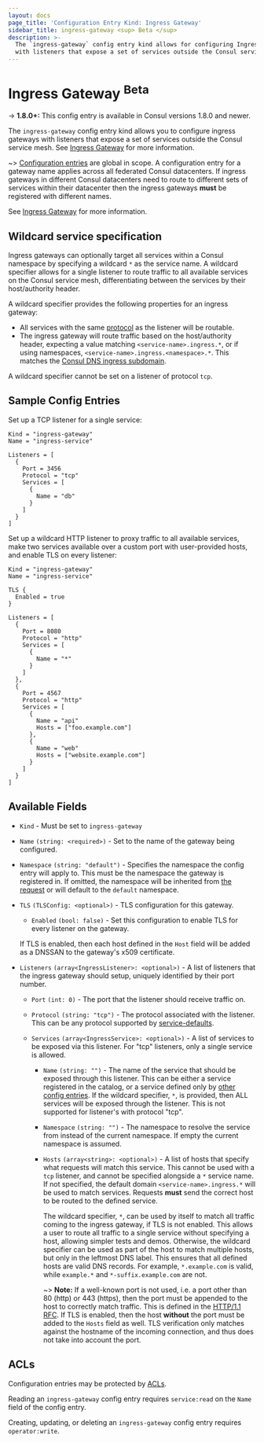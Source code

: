 ```yaml
---
layout: docs
page_title: 'Configuration Entry Kind: Ingress Gateway'
sidebar_title: ingress-gateway <sup> Beta </sup>
description: >-
  The `ingress-gateway` config entry kind allows for configuring Ingress gateways
  with listeners that expose a set of services outside the Consul service mesh.
---
```


# Ingress Gateway <sup> Beta </sup>

-> **1.8.0+:** This config entry is available in Consul versions 1.8.0 and newer.

  The `ingress-gateway` config entry kind allows you to configure ingress gateways
  with listeners that expose a set of services outside the Consul service mesh.
  See [Ingress Gateway](/docs/connect/ingress-gateway) for more information.

~> [Configuration entries](/docs/agent/config-entries) are global in scope. A configuration entry for a gateway name applies
 across all federated Consul datacenters. If ingress gateways in different Consul datacenters need to route to different
 sets of services within their datacenter then the ingress gateways **must** be registered with different names.

  See [Ingress Gateway](/docs/connect/ingress-gateway) for more information.

## Wildcard service specification

  Ingress gateways can optionally target all services within a Consul namespace by
  specifying a wildcard `*` as the service name. A wildcard specifier allows
  for a single listener to route traffic to all available services on the
  Consul service mesh, differentiating between the services by their host/authority
  header.

  A wildcard specifier provides the following properties for an ingress
  gateway:
  - All services with the same
    [protocol](/docs/agent/config-entries/ingress-gateway#protocol) as the
    listener will be routable.
  - The ingress gateway will route traffic based on the host/authority header,
    expecting a value matching `<service-name>.ingress.*`, or if using namespaces,
    `<service-name>.ingress.<namespace>.*`. This matches the [Consul DNS
    ingress subdomain](/docs/agent/dns#ingress-service-lookups).

  A wildcard specifier cannot be set on a listener of protocol `tcp`.

## Sample Config Entries

Set up a TCP listener for a single service:

```hcl
Kind = "ingress-gateway"
Name = "ingress-service"

Listeners = [
  {
    Port = 3456
    Protocol = "tcp"
    Services = [
      {
        Name = "db"
      }
    ]
  }
]
```

Set up a wildcard HTTP listener to proxy traffic to all available services,
make two services available over a custom port with user-provided hosts, and
enable TLS on every listener:

```hcl
Kind = "ingress-gateway"
Name = "ingress-service"

TLS {
  Enabled = true
}

Listeners = [
  {
    Port = 8080
    Protocol = "http"
    Services = [
      {
        Name = "*"
      }
    ]
  },
  {
    Port = 4567
    Protocol = "http"
    Services = [
      {
        Name = "api"
        Hosts = ["foo.example.com"]
      },
      {
        Name = "web"
        Hosts = ["website.example.com"]
      }
    ]
  }
]
```

## Available Fields

- `Kind` - Must be set to `ingress-gateway`

- `Name` `(string: <required>)` - Set to the name of the gateway being configured.

- `Namespace` `(string: "default")` - <EnterpriseAlert inline /> Specifies
  the namespace the config entry will apply to. This must be the namespace
  the gateway is registered in. If omitted, the  namespace will be inherited
  from [the request](/api/config#ns) or will default to the `default` namespace.

- `TLS` `(TLSConfig: <optional>)` - TLS configuration for this gateway.

    - `Enabled` `(bool: false)` - Set this configuration to enable TLS for
  every listener on the gateway.

    If TLS is enabled, then each host defined in the `Host` field will be added
    as a DNSSAN to the gateway's x509 certificate.

- `Listeners` `(array<IngressListener>: <optional>)` - A list of listeners that
  the ingress gateway should setup, uniquely identified by their port number.

  - `Port` `(int: 0)` - The port that the listener should receive traffic on.

  - `Protocol` `(string: "tcp")` - The protocol associated with the listener.
    This can be any protocol supported by
    [service-defaults](/docs/agent/config-entries/service-defaults#protocol).

  - `Services` `(array<IngressService>: <optional>)` - A list of services to be
    exposed via this listener. For "tcp" listeners, only a single service is
    allowed.

    - `Name` `(string: "")` - The name of the service that should be exposed
      through this listener. This can be either a service registered in the
      catalog, or a service defined only by [other config
      entries](/docs/connect/l7-traffic-management). If the wildcard specifier,
      `*`, is provided, then ALL services will be exposed through the listener.
      This is not supported for listener's with protocol "tcp".

    - `Namespace` `(string: "")` - <EnterpriseAlert inline /> The namespace to resolve the service from
      instead of the current namespace. If empty the current namespace is
      assumed.

    - `Hosts` `(array<string>: <optional>)` - A list of hosts that specify what
      requests will match this service. This cannot be used with a `tcp`
      listener, and cannot be specified alongside a `*` service name. If not
      specified, the default domain `<service-name>.ingress.*` will be used to
      match services. Requests **must** send the correct host to be routed to
      the defined service.

      The wildcard specifier, `*`, can be used by itself to match all traffic
      coming to the ingress gateway, if TLS is not enabled. This allows a user
      to route all traffic to a single service without specifying a host,
      allowing simpler tests and demos. Otherwise, the wildcard specifier can
      be used as part of the host to match multiple hosts, but only in the
      leftmost DNS label. This ensures that all defined hosts are valid DNS
      records. For example, `*.example.com` is valid, while `example.*` and
      `*-suffix.example.com` are not.

      ~> **Note:** If a well-known port is not used, i.e. a port other than 80
      (http) or 443 (https), then the port must be appended to the host to
      correctly match traffic. This is defined in the [HTTP/1.1
      RFC](https://tools.ietf.org/html/rfc2616#section-14.23). If TLS is
      enabled, then the host **without** the port must be added to the `Hosts`
      field as well. TLS verification only matches against the hostname of the
      incoming connection, and thus does not take into account the port.

## ACLs

Configuration entries may be protected by
[ACLs](https://learn.hashicorp.com/consul/security-networking/production-acls).

Reading an `ingress-gateway` config entry requires `service:read` on the `Name`
field of the config entry.

Creating, updating, or deleting an `ingress-gateway` config entry requires
`operator:write`.
